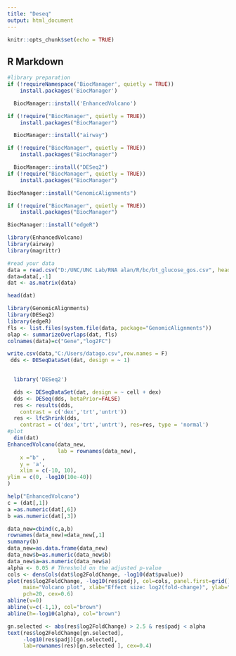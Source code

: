 ---
title: "Deseq"
output: html_document
---

```{r setup, include=FALSE}
knitr::opts_chunk$set(echo = TRUE)
```

## R Markdown


```{r}
#library preparation
if (!requireNamespace('BiocManager', quietly = TRUE))
    install.packages('BiocManager')

  BiocManager::install('EnhancedVolcano')

if (!require("BiocManager", quietly = TRUE))
    install.packages("BiocManager")

  BiocManager::install("airway")

if (!require("BiocManager", quietly = TRUE))
    install.packages("BiocManager")

  BiocManager::install("DESeq2")
if (!require("BiocManager", quietly = TRUE))
    install.packages("BiocManager")

BiocManager::install("GenomicAlignments")

if (!require("BiocManager", quietly = TRUE))
    install.packages("BiocManager")

BiocManager::install("edgeR")

library(EnhancedVolcano)
library(airway)
library(magrittr)
```

```{r}
#read your data
data = read.csv("D:/UNC/UNC Lab/RNA alan/R/bc/bt_glucose_gos.csv", header=TRUE)
data=data[,-1]
dat <- as.matrix(data)

head(dat)

library(GenomicAlignments)
library(DESeq2)
library(edgeR)
fls <- list.files(system.file(data, package="GenomicAlignments"))
olap <- summarizeOverlaps(dat, fls)
colnames(data)=c("Gene","log2FC")

write.csv(data,"C:/Users/datago.csv",row.names = F)
 dds <- DESeqDataSet(dat, design = ~ 1)

 
  library('DESeq2')

  dds <- DESeqDataSet(dat, design = ~ cell + dex)
  dds <- DESeq(dds, betaPrior=FALSE)
  res <- results(dds,
    contrast = c('dex','trt','untrt'))
  res <- lfcShrink(dds,
    contrast = c('dex','trt','untrt'), res=res, type = 'normal')
#plot
  dim(dat)
EnhancedVolcano(data_new,
                lab = rownames(data_new),
    x ="b" ,
    y = 'a',
    xlim = c(-10, 10),
ylim = c(0, -log10(10e-40))
)

help("EnhancedVolcano")
c = (dat[,1])
a =as.numeric(dat[,6])
b =as.numeric(dat[,3])

data_new=cbind(c,a,b)
rownames(data_new)=data_new[,1]
summary(b)
data_new=as.data.frame(data_new)
data_new$b=as.numeric(data_new$b)
data_new$a=as.numeric(data_new$a)
alpha <- 0.05 # Threshold on the adjusted p-value
cols <- densCols(dat$log2FoldChange, -log10(dat$pvalue))
plot(res$log2FoldChange, -log10(res$padj), col=cols, panel.first=grid(),
     main="Volcano plot", xlab="Effect size: log2(fold-change)", ylab="-log10(adjusted p-value)",
     pch=20, cex=0.6)
abline(v=0)
abline(v=c(-1,1), col="brown")
abline(h=-log10(alpha), col="brown")

gn.selected <- abs(res$log2FoldChange) > 2.5 & res$padj < alpha 
text(res$log2FoldChange[gn.selected],
     -log10(res$padj)[gn.selected],
     lab=rownames(res)[gn.selected ], cex=0.4)
```

